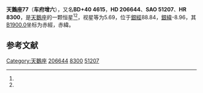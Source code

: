 {{Starbox begin
| name = 天鵝座77
}}
{{Starbox observe
| epoch = [[J2000.0|J2000.0]]
| constell = [[天鵝座|天鵝座]]<ref name=SIMBAD>{{cite web
 | url=http://simbad.u-strasbg.fr/simbad/sim-id?Ident=HR+8300
 | title =Pulsating variable Star
 | publisher=Centre de Données astronomiques de Strasbourg
 | work=SIMBAD
 | accessdate=2012-07-13}}</ref><ref name=DATA>{{cite web
 | url=http://vizier.u-strasbg.fr/viz-bin/VizieR-5?-out.add=.&-source=5050&-corr=PK=HR&-out.max=9999&HR=8300
 | title =VizieR Detailed Page
 | accessdate=2012-07-13}}</ref>
| 星官 = 
| ra = {{RA|21|42|22.9}}<ref name=SIMBAD /><ref name=DATA />
| dec = {{DEC|+41|4|38}}<ref name=SIMBAD /><ref name=DATA />
| appmag_v = 5.69<ref name=SIMBAD /><ref name=DATA />
}}
{{Starbox character
| class = A0V<ref name=SIMBAD /><ref name=DATA />
| b-v = 0.01<ref name=SIMBAD /><ref name=DATA />
| u-b = -0.01<ref name=SIMBAD /><ref name=DATA />
| r-i = <ref name=SIMBAD /><ref name=DATA />
| variable = 
}}
{{Starbox astrometry
| radial_v = -0.01
| prop_mo_ra = -25
| parallax = 0.003
| p_error = 
}}
{{Starbox catalog
| names =BD+40 4615，[[SAO星表|SAO]] 51207，[[HD星表|HD]] 206644，[[HR星表|HR]] 8300}}
{{Starbox reference |Simbad=HR+8300}}
{{Starbox end}}

'''天鵝座77'''（'''车府增六'''），又名'''BD+40 4615'''，'''HD 206644'''、'''SAO 51207'''、'''HR 8300'''，是[[天鵝座|天鵝座]]的一颗恒星<ref name=SIMBAD /><ref name=DATA />，视星等为5.69，位于[[銀道座標系|銀經]]88.84，[[銀道座標系|銀緯]]-8.96，其[[B1900.0|B1900.0]]坐标为赤經{{RA|21|38|21.4}}，赤緯{{DEC|+40|-8.96|13}}。

== 参考文献 ==
{{reflist}}

{{star-stub}}

{{天鵝座恒星}}
{{星官|车府|7|20}}
[[Category:天鵝座|Category:天鵝座]]
[[Category:HD和HDE天體|206644]]
[[Category:HR天體|8300]]
[[Category:SAO天體|51207]]